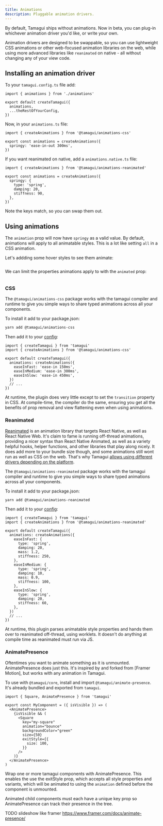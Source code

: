 ```yaml
---
title: Animations
description: Pluggable animation drivers.
---
```


<HeroContainer>
  <AnimationsDemo />
</HeroContainer>

By default, Tamagui ships without animations. Now in beta, you can plug-in whichever animation driver you'd like, or write your own.

Animation drivers are designed to be swappable, so you can use lightweight CSS animations or other web-focused animation libraries on the web, while using more advanced libraries like `reanimated` on native - all without changing any of your view code.

## Installing an animation driver

To your `tamagui.config.ts` file add:

```tsx
import { animations } from './animations'

export default createTamagui({
  animations,
  ...theRestOfYourConfig,
})
```

Now, in your `animations.ts` file:

```tsx
import { createAnimations } from '@tamagui/animations-css'

export const animations = createAnimations({
  springy: 'ease-in-out 300ms',
})
```

If you want reanimated on native, add a `animations.native.ts` file:

```tsx
import { createAnimations } from '@tamagui/animations-reanimated'

export const animations = createAnimations({
  springy: {
    type: 'spring',
    damping: 20,
    stiffness: 90,
  },
})
```

Note the keys match, so you can swap them out.

## Using animations

The `animation` prop will now have `springy` as a valid value. By default, animations will apply to all animatable styles. This is a lot like setting `all` in a CSS animation.

Let's addding some hover styles to see them animate:

```tsx

```

We can limit the properties animations apply to with the `animated` prop:

```tsx

```

### CSS

The `@tamagui/animations-css` package works with the tamagui compiler and runtime to give you simple ways to share typed animations across all your components.

To install it add to your package.json:

```bash
yarn add @tamagui/animations-css
```

Then add it to your [config](/docs/intro/configuration):

```tsx
import { createTamagui } from 'tamagui'
import { createAnimations } from '@tamagui/animations-css'

export default createTamagui({
  animations: createAnimations({
    easeInFast: 'ease-in 150ms',
    easeInMedium: 'ease-in 300ms',
    easeInSlow: 'ease-in 450ms',
  })
  // ...
})
```

At runtime, the plugin does very little except to set the `transition` property in CSS. At compile-time, the compiler do the same, ensuring you get all the benefits of prop removal and view flattening even when using animations.

### Reanimated

[Reanimated](https://docs.swmansion.com/react-native-reanimated/) is an animation library that targets React Native, as well as React Native Web. It's claim to fame is running off-thread animations, providing a nicer syntax than React Native Animated, as well as a variety helpful hooks, helper functions, and other libraries that play along nicely. It does add more to your bundle size though, and some animations still wont run as well as CSS on the web. That's why Tamagui [allows using different drivers depending on the platform](#installing-an-animation-driver).

The `@tamagui/animations-reanimated` package works with the tamagui compiler and runtime to give you simple ways to share typed animations across all your components.

To install it add to your package.json:

```bash
yarn add @tamagui/animations-reanimated
```

Then add it to your [config](/docs/intro/configuration):

```tsx
import { createTamagui } from 'tamagui'
import { createAnimations } from '@tamagui/animations-reanimated'

export default createTamagui({
  animations: createAnimations({
    easeInFast: {
      type: 'spring',
      damping: 20,
      mass: 1.2,
      stiffness: 250,
    },
    easeInMedium: {
      type: 'spring',
      damping: 10,
      mass: 0.9,
      stiffness: 100,
    },
    easeInSlow: {
      type: 'spring',
      damping: 20,
      stiffness: 60,
    },
  })
  // ...
})
```

At runtime, this plugin parses animatable style properties and hands them over to reanimated off-thread, using worklets. It doesn't do anything at compile time as reanimated must run via JS.

### AnimatePresence <Beta />

Oftentimes you want to animate something as it is unmounted. AnimatePresence does just this. It's inspired by and forked from [Framer Motion], but works with any animation in Tamagui.

To use with `@tamagui/core`, install and import `@tamagui/animate-presence`. It's already bundled and exported from `tamagui`.

```tsx
import { Square, AnimatePresence } from 'tamagui'

export const MyComponent = ({ isVisible }) => (
  <AnimatePresence>
    {isVisible && (
      <Square
        key="my-square"
        animation="bounce"
        backgroundColor="green"
        size={50}
        exitStyle={{
          size: 100,
        }}
      />
    )}
  </AnimatePresence>
)
```

Wrap one or more tamagui components with AnimatePresence. This enables the use the exitStyle prop, which accepts all style properties and variants, which will be animated to using the `animation` defined before the component is unmounted.

<Notice>
  Animated child components must each have a unique key prop so AnimatePresence can track their
  presence in the tree.
</Notice>

TODO slideshow like framer https://www.framer.com/docs/animate-presence/

